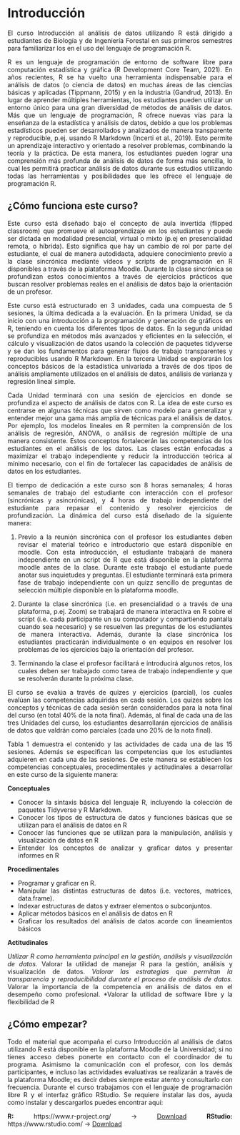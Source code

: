 # Introducción

<style> body {text-align: justify} </style> <!-- Justify text. -->

El curso Introducción al análisis de datos utilizando R está dirigido a estudiantes de Biología y de Ingeniería Forestal en sus primeros semestres para familiarizar los en el uso del lenguaje de programación R.

R es un lenguaje de programación de entorno de software libre para computación estadística y gráfica (R Development Core Team, 2021). En años recientes, R se ha vuelto una herramienta indispensable para el análisis de datos (o ciencia de datos) en muchas áreas de las ciencias básicas y aplicadas (Tippmann, 2015) y en la industria (Gandrud, 2013). En lugar de aprender múltiples herramientas, los estudiantes pueden utilizar un entorno único para una gran diversidad de métodos de análisis de datos. Más que un lenguaje de programación, R ofrece nuevas vías para la enseñanza de la estadística y análisis de datos, debido a que los problemas estadísticos pueden ser desarrollados y analizados de manera transparente y reproducible, p.ej. usando R Markdown (Incerti et al., 2019). Esto permite un aprendizaje interactivo y orientado a resolver problemas, combinando la teoría y la práctica. De esta manera, los estudiantes pueden lograr una comprensión más profunda de análisis de datos de forma más sencilla, lo cual les permitirá practicar análisis de datos durante sus estudios utilizando todas las herramientas y posibilidades que les ofrece el lenguaje de programación R. 

## ¿Cómo funciona este curso?

Este curso está diseñado bajo el concepto de aula invertida (flipped classroom) que promueve el autoaprendizaje en los estudiantes y puede ser dictada en modalidad presencial, virtual o mixto (p.ej en presencialidad remota, o híbrida). Esto significa que hay un cambio de rol por parte del estudiante, el cual de manera autodidacta, adquiere conocimiento previo a la clase sincrónica mediante vídeos y scripts de programación en R disponibles a través de la plataforma Moodle. Durante la clase sincrónica se profundizan estos conocimientos a través de ejercicios prácticos que buscan resolver problemas reales en el análisis de datos bajo la orientación de un profesor.

Este curso está estructurado en 3 unidades, cada una compuesta de 5 sesiones, la última dedicada a la evaluación. En la primera Unidad, se da inicio con una introducción a la programación y generación de gráficos en R, teniendo en cuenta los diferentes tipos de datos. En la segunda unidad se profundiza en métodos más avanzados y eficientes en la selección, el cálculo y visualización de datos usando la colección de paquetes tidyverse y se dan los fundamentos para generar flujos de trabajo transparentes y reproducibles usando R Markdown. En la tercera Unidad se explorarán los conceptos básicos de la estadística univariada a través de dos tipos de análisis ampliamente utilizados en el análisis de datos, análisis de varianza y regresión lineal simple. 

Cada Unidad terminará con una sesión de ejercicios en donde se profundiza el aspecto de análisis de datos con R. La idea de este curso es centrarse en algunas técnicas que sirven como modelo para generalizar y entender mejor una gama más amplia de técnicas para el análisis de datos. Por ejemplo, los modelos lineales en R permiten la comprensión de los análisis de regresión, ANOVA, o análisis de regresión múltiple de una manera consistente. Estos conceptos fortalecerán las competencias de los estudiantes en el análisis de los datos. Las clases están enfocadas a maximizar el trabajo independiente y reducir la introducción teórica al mínimo necesario, con el fin de fortalecer las capacidades de análisis de datos en los estudiantes.

El tiempo de dedicación a este curso son 8 horas semanales; 4 horas semanales de trabajo del estudiante con interacción con el profesor (sincrónicas y asincrónicas), y 4 horas de trabajo independiente del estudiante para repasar el contenido y resolver ejercicios de profundización. La dinámica del curso está diseñado de la siguiente manera: 

(1) Previo a la reunión sincrónica con el profesor los estudiantes deben revisar el material teórico e introductorio que estará disponible en moodle. Con esta introducción, el estudiante trabajará de manera independiente en un script de R que está disponible en la plataforma moodle antes de la clase. Durante este trabajo el estudiante puede anotar sus inquietudes y preguntas. El estudiante terminará esta primera fase de trabajo independiente con un quizz sencillo de preguntas de selección múltiple disponible en la plataforma moodle.

(2) Durante la clase sincrónica (i.e. en presencialidad o a través de una plataforma, p.ej. Zoom) se trabajará de manera interactiva en R sobre el script (i.e. cada participante un su computador y compartiendo pantalla cuando sea necesario) y se resuelven las preguntas de los estudiantes de manera interactiva. Además, durante la clase sincrónica los estudiantes practicarán individualmente o en equipos en resolver los problemas de los ejercicios bajo la orientación del profesor. 

(3) Terminando la clase el profesor facilitará e introducirá algunos retos, los cuales deben ser trabajado como tarea de trabajo independiente y que se resolverán durante la próxima clase.    

El curso se evalúa a través de quizes y ejercicios (parcial), los cuales evalúan las competencias adquiridas en cada sesión. Los quizes sobre los conceptos y técnicas de cada sesión serán considerados para la nota final del curso (en total 40% de la nota final). Además, al final de cada una de las tres Unidades del curso, los estudiantes desarrollarán ejercicios de análisis de datos que valdrán como parciales (cada uno 20% de la nota final).

Tabla 1 demuestra el contenido y las actividades de cada una de las 15 sesiones. Además se especifican las competencias que los estudiantes adquieren en cada una de las sesiones. De este manera se establecen los competencias conceptuales, procedimentales y actitudinales a desarrollar en este curso de la siguiente manera:

__Conceptuales__

* Conocer la sintaxis básica del lenguaje R, incluyendo la colección de paquetes Tidyverse y R Markdown.
* Conocer los tipos de estructura de datos y funciones básicas que se utilizan para el análisis de datos en R
* Conocer las funciones que se utilizan para la manipulación, análisis y visualización de datos en R
* Entender los conceptos de analizar y graficar datos y presentar informes en R

__Procedimentales__

* Programar y graficar en R.
* Manipular las distintas estructuras de datos (i.e. vectores, matrices, data.frame).
* Indexar estructuras de datos y extraer elementos o subconjuntos.
* Aplicar métodos básicos en el análisis de datos en R
* Graficar los resultados del análisis de datos acorde con lineamientos básicos 

__Actitudinales__

*Utilizar R como herramienta principal en la gestión, análisis y visualización de datos.
*Valorar la utilidad de manejar R para la gestión, análisis y visualización de datos.
*Valorar las estrategias que permitan la transparencia y reproducibilidad durante el proceso de análisis de datos. 
*Valorar la importancia de la competencia en análisis de datos en el desempeño como profesional.
*Valorar la utilidad de software libre y la flexibilidad de R 


## ¿Cómo empezar?

Todo el material que acompaña el curso Introducción al análisis de datos utilizando R está disponible en la plataforma Moodle de la Universidad; si no tienes acceso debes ponerte en contacto con el coordinador de tu programa. Asimismo la comunicación con el profesor, con los demás participantes, e incluso las actividades evaluativas se realizarán a través de la plataforma Moodle; es decir debes siempre estar atento y consultarlo con frecuencia. 
Durante el curso trabajamos con el lenguaje de programación libre R y el interfaz gráfico RStudio. Se requiere instalar las dos, ayuda como instalar y descargarlos puedes encontrar aquí:

__R:__ https://www.r-project.org/ -> [Download](https://cran.r-project.org/mirrors.html)
__RStudio:__ https://www.rstudio.com/  -> [Download](https://www.rstudio.com/products/rstudio/download/#download)

